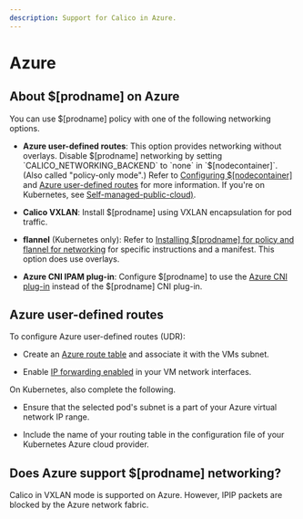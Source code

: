 ```yaml
---
description: Support for Calico in Azure.
---
```


# Azure

## About $[prodname] on Azure

You can use $[prodname] policy with one of the following networking options.

- **Azure user-defined routes**: This option provides networking without overlays.
  Disable $[prodname] networking by setting `CALICO_NETWORKING_BACKEND` to `none`
  in `$[nodecontainer]`. (Also called "policy-only mode".) Refer to
  [Configuring $[nodecontainer]](../configure-calico-node.mdx) and [Azure user-defined routes](#azure-user-defined-routes) for more information. If you're on Kubernetes, see [Self-managed-public-cloud)](../../getting-started/kubernetes/self-managed-public-cloud/index.mdx).

- **Calico VXLAN**: Install $[prodname] using VXLAN encapsulation for pod traffic.

- **flannel** (Kubernetes only): Refer to [Installing $[prodname] for policy and flannel for networking](../../getting-started/kubernetes/flannel/index.mdx)
  for specific instructions and a manifest. This option does use overlays.

- **Azure CNI IPAM plug-in**: Configure $[prodname] to use the
  [Azure CNI plug-in](https://github.com/Azure/azure-container-networking/blob/master/docs/cni.md)
  instead of the $[prodname] CNI plug-in.

## Azure user-defined routes

To configure Azure user-defined routes (UDR):

- Create an [Azure route table][azureudrcreate] and
  associate it with the VMs subnet.

- Enable [IP forwarding enabled][azureipforward] in your
  VM network interfaces.

On Kubernetes, also complete the following.

- Ensure that the selected pod's subnet is a part of your Azure virtual
  network IP range.

- Include the name of your routing table in the configuration file of your
  Kubernetes Azure cloud provider.

## Does Azure support $[prodname] networking?

Calico in VXLAN mode is supported on Azure. However, IPIP packets are blocked by the Azure network fabric.

[azureipforward]: https://docs.microsoft.com/en-us/azure/virtual-network/virtual-network-network-interface#enable-or-disable-ip-forwarding
[azureudr]: https://docs.microsoft.com/en-us/azure/virtual-network/virtual-networks-udr-overview#user-defined
[azureudrcreate]: https://docs.microsoft.com/en-us/azure/virtual-network/create-user-defined-route-portal
